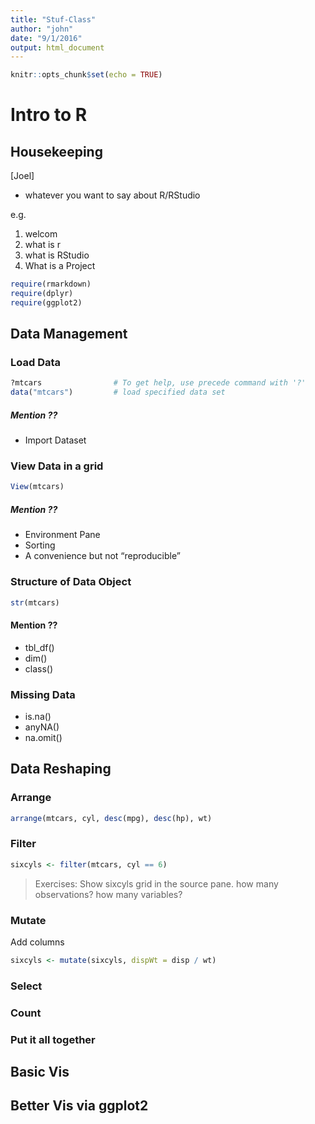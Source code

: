 ```yaml
---
title: "Stuf-Class"
author: "john"
date: "9/1/2016"
output: html_document
---
```


```r
knitr::opts_chunk$set(echo = TRUE)
```


# Intro to R


## Housekeeping

[Joel]

* whatever you want to say about R/RStudio

e.g.

1. welcom
2. what is r
3. what is RStudio
4. What is a Project

```r
require(rmarkdown)
require(dplyr)
require(ggplot2)
```



## Data Management

### Load Data
```r
?mtcars                # To get help, use precede command with '?' 
data("mtcars")         # load specified data set
```

##### Mention ??

* Import Dataset 

### View Data in a grid
```r
View(mtcars)
```
##### Mention  ??

* Environment Pane
* Sorting
* A convenience but not "reproducible"

### Structure of Data Object

```r
str(mtcars)
```

#### Mention ??
* tbl_df()
* dim()
* class()


### Missing Data

* is.na()
* anyNA()
* na.omit()

## Data Reshaping 

### Arrange

```r
arrange(mtcars, cyl, desc(mpg), desc(hp), wt)
```

### Filter

```r
sixcyls <- filter(mtcars, cyl == 6)
```

> Exercises:  Show sixcyls grid in the source pane.  how many observations?  how many variables?

### Mutate

Add columns
```r
sixcyls <- mutate(sixcyls, dispWt = disp / wt)
```


### Select

### Count

### Put it all together


## Basic Vis


## Better Vis via ggplot2

